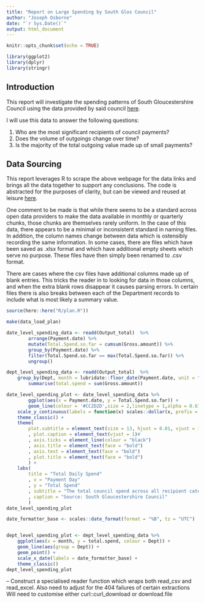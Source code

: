 ```yaml
---
title: "Report on Large Spending by South Glos Council"
author: "Joseph Osborne"
date: "`r Sys.Date()`"
output: html_document
---
```


```r
knitr::opts_chunk$set(echo = TRUE)

library(ggplot2)
library(dplyr)
library(stringr)
```

## Introduction

This report will investigate the spending patterns of South Gloucestershire Council using the data provided by said council [here](https://www.southglos.gov.uk/business/tenders-and-contracts/how-we-spend-our-money/council-payments-over-500/). 

I will use this data to answer the following questions:

1. Who are the most significant recipients of council payments?
1. Does the volume of outgoings change over time?
1. Is the majority of the total outgoing value made up of small payments?


## Data Sourcing

This report leverages R to scrape the above webpage for the data links and brings all the data together to support any conclusions. The code is abstracted for the purposes of clarity, but can be viewed and reused at leisure [here](http://a.link.webpage/).

One comment to be made is that while there seems to be a standard across open data providers to make the data available in monthly or quarterly chunks, those chunks are themselves rarely uniform. In the case of this data, there appears to be a minimal or inconsistent standard in naming files. In addition, the column names change between data which is ostensibly recording the same information. In some cases, there are files which have been saved as .xlsx format and which have additional empty sheets which serve no purpose. These files have then simply been renamed to .csv format. 

There are cases where the csv files have additional columns made up of blank entries. This tricks the reader in to looking for data in those columns, and when the extra blank rows disappear it causes parsing errors. In certain files there is also breaks between each of the Department records to include what is most likely a summary value. 



```r
source(here::here("R/plan.R"))

make(data_load_plan)
```




```r


date_level_spending_data <- readd(Output_total)  %>% 
        arrange(Payment.date) %>% 
        mutate(Total.Spend.so.far = cumsum(Gross.amount)) %>% 
        group_by(Payment.date) %>% 
        filter(Total.Spend.so.far == max(Total.Spend.so.far)) %>% 
        ungroup()

dept_level_spending_data <- readd(Output_total)  %>% 
    group_by(Dept, month = lubridate::floor_date(Payment.date, unit = "months")) %>% 
        summarise(total.spend = sum(Gross.amount))


```

```r

date_level_spending_plot <- date_level_spending_data %>% 
        ggplot(aes(x = Payment.date, y = Total.Spend.so.far)) +
        geom_line(colour = '#CC2D2D',size = 2,linetype = 1,alpha = 0.67) + 
    scale_y_continuous(labels = function(x) scales::dollar(x, prefix = "£"))+
    theme_classic() +
    theme(
        plot.subtitle = element_text(size = 13, hjust = 0.01, vjust = 1)
        , plot.caption = element_text(vjust = 1)#
        , axis.ticks = element_line(colour = "black")
        , axis.title = element_text(face = "bold")
        , axis.text = element_text(face = "bold")
        , plot.title = element_text(face = "bold")
        ) + 
    labs(
        title = "Total Daily Spend"
        , x = "Payment Day"
        , y = "Total Spend"
        , subtitle = "The total council spend across all recipient categories"
        , caption = "Source: South Gloucestershire Council"
        )
date_level_spending_plot
```

```r
date_formatter_base <- scales::date_format(format = "%B", tz = "UTC")


dept_level_spending_plot <- dept_level_spending_data %>% 
    ggplot(aes(x = month, y = total.spend, colour = Dept)) +
    geom_line(aes(group = Dept)) +
    geom_point() +
    scale_x_date(labels = date_formatter_base) +
    theme_classic() 
dept_level_spending_plot

```



-- Construct a specialised reader function which wraps both read_csv and read_excel. Also need to adjust for the 404 failures of certain extractions
Will need to customise either curl::curl_download or download.file


